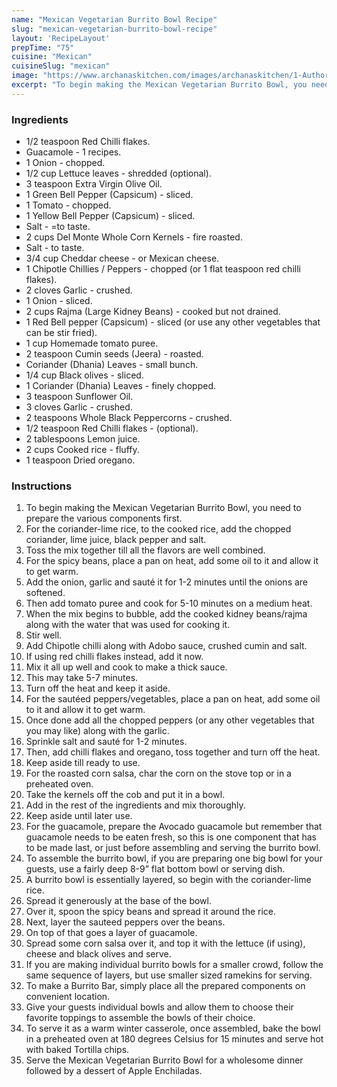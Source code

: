 ---
name: "Mexican Vegetarian Burrito Bowl Recipe"
slug: "mexican-vegetarian-burrito-bowl-recipe"
layout: 'RecipeLayout'
prepTime: "75"
cuisine: "Mexican"
cuisineSlug: "mexican"
image: "https://www.archanaskitchen.com/images/archanaskitchen/1-Author/Madhuli_Ajay/Vegetarian_Burrito_Bowls_Recipe_Archanas_Kitchen_-1.jpg"
excerpt: "To begin making the Mexican Vegetarian Burrito Bowl, you need to prepare the various components first"
---

### Ingredients

- 1/2 teaspoon Red Chilli flakes.
- Guacamole - 1 recipes.
- 1 Onion - chopped.
- 1/2 cup Lettuce leaves - shredded (optional).
- 3 teaspoon Extra Virgin Olive Oil.
- 1 Green Bell Pepper (Capsicum) - sliced.
- 1 Tomato - chopped.
- 1 Yellow Bell Pepper (Capsicum) - sliced.
- Salt - =to taste.
- 2 cups Del Monte Whole Corn Kernels - fire roasted.
- Salt - to taste.
- 3/4 cup Cheddar cheese - or Mexican cheese.
- 1 Chipotle Chillies / Peppers - chopped (or 1 flat teaspoon red chilli flakes).
- 2 cloves Garlic - crushed.
- 1 Onion - sliced.
- 2 cups Rajma (Large Kidney Beans) - cooked but not drained.
- 1 Red Bell pepper (Capsicum) - sliced (or use any other vegetables that can be stir fried).
- 1 cup Homemade tomato puree.
- 2 teaspoon Cumin seeds (Jeera) - roasted.
- Coriander (Dhania) Leaves - small bunch.
- 1/4 cup Black olives - sliced.
- 1 Coriander (Dhania) Leaves - finely chopped.
- 3 teaspoon Sunflower Oil.
- 3 cloves Garlic - crushed.
- 2 teaspoons Whole Black Peppercorns - crushed.
- 1/2 teaspoon Red Chilli flakes - (optional).
- 2 tablespoons Lemon juice.
- 2 cups Cooked rice - fluffy.
- 1 teaspoon Dried oregano.

### Instructions

1. To begin making the Mexican Vegetarian Burrito Bowl, you need to prepare the various components first.
1. For the coriander-lime rice, to the cooked rice, add the chopped coriander, lime juice, black pepper and salt.
1. Toss the mix together till all the flavors are well combined.
1. For the spicy beans, place a pan on heat, add some oil to it and allow it to get warm.
1. Add the onion, garlic and sauté it for 1-2 minutes until the onions are softened.
1. Then add tomato puree and cook for 5-10 minutes on a medium heat.
1. When the mix begins to bubble, add the cooked kidney beans/rajma along with the water that was used for cooking it.
1. Stir well.
1. Add Chipotle chilli along with Adobo sauce, crushed cumin and salt.
1. If using red chilli flakes instead, add it now.
1. Mix it all up well and cook to make a thick sauce.
1. This may take 5-7 minutes.
1. Turn off the heat and keep it aside.
1. For the sautéed peppers/vegetables, place a pan on heat, add some oil to it and allow it to get warm.
1. Once done add all the chopped peppers (or any other vegetables that you may like) along with the garlic.
1. Sprinkle salt and sauté for 1-2 minutes.
1. Then, add chilli flakes and oregano, toss together and turn off the heat.
1. Keep aside till ready to use.
1. For the roasted corn salsa, char the corn on the stove top or in a preheated oven.
1. Take the kernels off the cob and put it in a bowl.
1. Add in the rest of the ingredients and mix thoroughly.
1. Keep aside until later use.
1. For the guacamole, prepare the Avocado guacamole but remember that guacamole needs to be eaten fresh, so this is one component that has to be made last, or just before assembling and serving the burrito bowl.
1. To assemble the burrito bowl, if you are preparing one big bowl for your guests, use a fairly deep 8-9” flat bottom bowl or serving dish.
1. A burrito bowl is essentially layered, so begin with the coriander-lime rice.
1. Spread it generously at the base of the bowl.
1. Over it, spoon the spicy beans and spread it around the rice.
1. Next, layer the sauteed peppers over the beans.
1. On top of that goes a layer of guacamole.
1. Spread some corn salsa over it, and top it with the lettuce (if using), cheese and black olives and serve.
1. If you are making individual burrito bowls for a smaller crowd, follow the same sequence of layers, but use smaller sized ramekins for serving.
1. To make a Burrito Bar, simply place all the prepared components on convenient location.
1. Give your guests individual bowls and allow them to choose their favorite toppings to assemble the bowls of their choice.
1. To serve it as a warm winter casserole, once assembled, bake the bowl in a preheated oven at 180 degrees Celsius for 15 minutes and serve hot with baked Tortilla chips.
1. Serve the Mexican Vegetarian Burrito Bowl for a wholesome dinner followed by a dessert of Apple Enchiladas.
